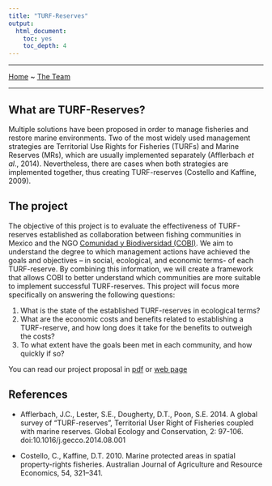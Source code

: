 ```yaml
---
title: "TURF-Reserves"
output:
  html_document:
    toc: yes
    toc_depth: 4
---
```

__________
[Home](./index.html) ~ [The Team](./team.html)

__________

## What are TURF-Reserves?

Multiple solutions have been proposed in order to manage fisheries and restore marine environments. Two of the most widely used management strategies are Territorial Use Rights for Fisheries (TURFs) and Marine Reserves (MRs), which are usually implemented separately (Afflerbach *et al*., 2014). Nevertheless, there are cases when both strategies are implemented together, thus creating TURF-reserves (Costello and Kaffine, 2009).

## The project

The objective of this project is to evaluate the effectiveness of TURF-reserves established as collaboration between fishing communities in Mexico and the NGO [Comunidad y Biodiversidad (COBI)](cobi.org.mx/en). We aim to understand the degree to which management actions have achieved the goals and objectives – in social, ecological, and economic terms- of each TURF-reserve. By combining this information, we will create a framework that allows COBI to better understand which communities are more suitable to implement successful TURF-reserves. This project will focus more specifically on answering the following questions:

1.	What is the state of the established TURF-reserves in ecological terms? 
2.	What are the economic costs and benefits related to establishing a TURF-reserve, and how long does it take for the benefits to outweigh the costs?
3.	To what extent have the goals been met in each community, and how quickly if so?

You can read our project proposal in [pdf](docs/proposal.pdf) or [web page](./proposal.html)

## References

* Afflerbach, J.C., Lester, S.E., Dougherty, D.T., Poon, S.E. 2014. A global survey of “TURF-reserves”, Territorial User Right of Fisheries coupled with marine reserves. Global Ecology and Conservation, 2: 97-106. doi:10.1016/j.gecco.2014.08.001

* Costello, C., Kaffine, D.T. 2010. Marine protected areas in spatial property-rights fisheries. Australian Journal of Agriculture and Resource Economics, 54, 321–341.
